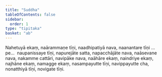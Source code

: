 ```yaml
---
title: "Suddha"
tableOfContents: false
sidebar:
  order: 1
type: "tipitaka"
basket: "ab"
---
```



<DynamicBreadcrumb />

<Division number="59">

<Paragraph number="1751">
Nahetuyā ekaṃ, naārammaṇe tīṇi, naadhipatiyā nava, naanantare tīṇi …pe…  naupanissaye tīṇi, napurejāte satta, napacchājāte nava, naāsevane nava, nakamme cattāri, navipāke nava, naāhāre ekaṃ, naindriye ekaṃ, najhāne ekaṃ, namagge ekaṃ, nasampayutte tīṇi, navippayutte cha, nonatthiyā tīṇi, novigate tīṇi.
</Paragraph>
</Division>